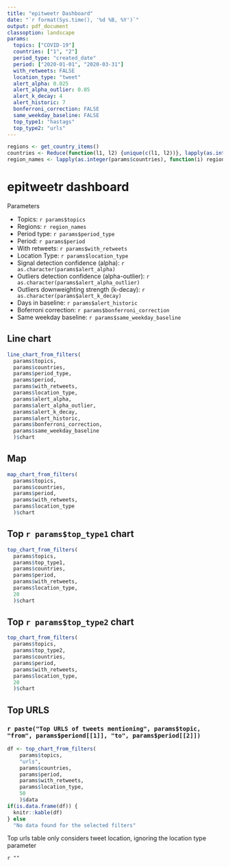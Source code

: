 ---
title: "epitweetr Dashboard"
date: "`r format(Sys.time(), '%d %B, %Y')`"
output: pdf_document
classoption: landscape
params:
  topics: ["COVID-19"]
  countries: ["1", "2"]
  period_type: "created_date"
  period: ["2020-01-01", "2020-03-31"]
  with_retweets: FALSE
  location_type: "tweet"
  alert_alpha: 0.025
  alert_alpha_outlier: 0.05
  alert_k_decay: 4
  alert_historic: 7
  bonferroni_correction: FALSE
  same_weekday_baseline: FALSE
  top_type1: "hastags"
  top_type2: "urls"
---

```{r include=FALSE}
regions <- get_country_items()
countries <- Reduce(function(l1, l2) {unique(c(l1, l2))}, lapply(as.integer(params$countries), function(i) unlist(regions[[i]]$codes)))
region_names <- lapply(as.integer(params$countries), function(i) regions[[i]]$name)
```

# epitweetr dashboard
Parameters

* Topics: `r params$topics`
* Regions: `r region_names`
* Period type: `r params$period_type`
* Period: `r params$period`
* With retweets: `r params$with_retweets`
* Location Type: `r params$location_type`
* Signal detection confidence (alpha): `r as.character(params$alert_alpha)`
* Outliers detection confidence (alpha-outlier): `r as.character(params$alert_alpha_outlier)`
* Outliers downweighting strength (k-decay): `r as.character(params$alert_k_decay)`
* Days in baseline: `r params$alert_historic`
* Boferroni correction: `r params$bonferroni_correction`
* Same weekday baseline: `r params$same_weekday_baseline`

## Line chart
```{r, echo = FALSE, message=FALSE, warning=FALSE}
line_chart_from_filters(
  params$topics, 
  params$countries, 
  params$period_type, 
  params$period, 
  params$with_retweets, 
  params$location_type, 
  params$alert_alpha, 
  params$alert_alpha_outlier, 
  params$alert_k_decay, 
  params$alert_historic,
  params$bonferroni_correction,
  params$same_weekday_baseline
  )$chart
```

## Map
```{r, echo = FALSE, message=FALSE, warning=FALSE}
map_chart_from_filters(
  params$topics, 
  params$countries, 
  params$period, 
  params$with_retweets, 
  params$location_type
  )$chart
```

## Top `r params$top_type1 ` chart
```{r, echo = FALSE, message=FALSE, warning=FALSE}
top_chart_from_filters(
  params$topics,
  params$top_type1,
  params$countries, 
  params$period, 
  params$with_retweets, 
  params$location_type,
  20
  )$chart
```

## Top `r params$top_type2 ` chart
```{r, echo = FALSE, message=FALSE, warning=FALSE}
top_chart_from_filters(
  params$topics,
  params$top_type2,
  params$countries, 
  params$period, 
  params$with_retweets, 
  params$location_type,
  20
  )$chart
```

## Top URLS 

### `r paste("Top URLS of tweets mentioning", params$topic, "from", params$periond[[1]], "to", params$period[[2]])`

```{r, echo = FALSE, message=FALSE, warning=FALSE}
df <- top_chart_from_filters(
    params$topics,
    "urls",
    params$countries, 
    params$period, 
    params$with_retweets, 
    params$location_type,
    50
    )$data
if(is.data.frame(df)) { 
  knitr::kable(df)
} else
  "No data found for the selected filters"
```
Top urls table only considers tweet location, ignoring the location type parameter



`r ""`

